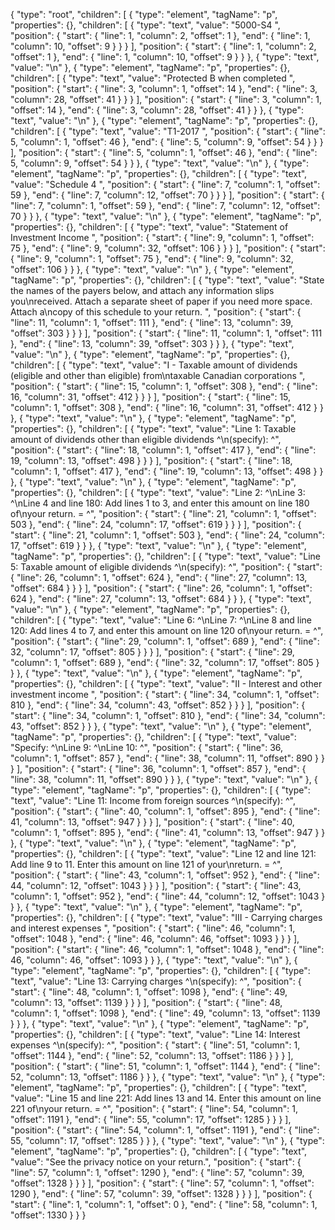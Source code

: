 {
  "type": "root",
  "children": [
    {
      "type": "element",
      "tagName": "p",
      "properties": {},
      "children": [
        {
          "type": "text",
          "value": "5000-S4 ",
          "position": {
            "start": {
              "line": 1,
              "column": 2,
              "offset": 1
            },
            "end": {
              "line": 1,
              "column": 10,
              "offset": 9
            }
          }
        }
      ],
      "position": {
        "start": {
          "line": 1,
          "column": 2,
          "offset": 1
        },
        "end": {
          "line": 1,
          "column": 10,
          "offset": 9
        }
      }
    },
    {
      "type": "text",
      "value": "\n"
    },
    {
      "type": "element",
      "tagName": "p",
      "properties": {},
      "children": [
        {
          "type": "text",
          "value": "Protected B when completed ",
          "position": {
            "start": {
              "line": 3,
              "column": 1,
              "offset": 14
            },
            "end": {
              "line": 3,
              "column": 28,
              "offset": 41
            }
          }
        }
      ],
      "position": {
        "start": {
          "line": 3,
          "column": 1,
          "offset": 14
        },
        "end": {
          "line": 3,
          "column": 28,
          "offset": 41
        }
      }
    },
    {
      "type": "text",
      "value": "\n"
    },
    {
      "type": "element",
      "tagName": "p",
      "properties": {},
      "children": [
        {
          "type": "text",
          "value": "T1-2017 ",
          "position": {
            "start": {
              "line": 5,
              "column": 1,
              "offset": 46
            },
            "end": {
              "line": 5,
              "column": 9,
              "offset": 54
            }
          }
        }
      ],
      "position": {
        "start": {
          "line": 5,
          "column": 1,
          "offset": 46
        },
        "end": {
          "line": 5,
          "column": 9,
          "offset": 54
        }
      }
    },
    {
      "type": "text",
      "value": "\n"
    },
    {
      "type": "element",
      "tagName": "p",
      "properties": {},
      "children": [
        {
          "type": "text",
          "value": "Schedule 4 ",
          "position": {
            "start": {
              "line": 7,
              "column": 1,
              "offset": 59
            },
            "end": {
              "line": 7,
              "column": 12,
              "offset": 70
            }
          }
        }
      ],
      "position": {
        "start": {
          "line": 7,
          "column": 1,
          "offset": 59
        },
        "end": {
          "line": 7,
          "column": 12,
          "offset": 70
        }
      }
    },
    {
      "type": "text",
      "value": "\n"
    },
    {
      "type": "element",
      "tagName": "p",
      "properties": {},
      "children": [
        {
          "type": "text",
          "value": "Statement of Investment Income ",
          "position": {
            "start": {
              "line": 9,
              "column": 1,
              "offset": 75
            },
            "end": {
              "line": 9,
              "column": 32,
              "offset": 106
            }
          }
        }
      ],
      "position": {
        "start": {
          "line": 9,
          "column": 1,
          "offset": 75
        },
        "end": {
          "line": 9,
          "column": 32,
          "offset": 106
        }
      }
    },
    {
      "type": "text",
      "value": "\n"
    },
    {
      "type": "element",
      "tagName": "p",
      "properties": {},
      "children": [
        {
          "type": "text",
          "value": "State the names of the payers below, and attach any information slips you\nreceived. Attach a separate sheet of paper if you need more space. Attach a\ncopy of this schedule to your return. ",
          "position": {
            "start": {
              "line": 11,
              "column": 1,
              "offset": 111
            },
            "end": {
              "line": 13,
              "column": 39,
              "offset": 303
            }
          }
        }
      ],
      "position": {
        "start": {
          "line": 11,
          "column": 1,
          "offset": 111
        },
        "end": {
          "line": 13,
          "column": 39,
          "offset": 303
        }
      }
    },
    {
      "type": "text",
      "value": "\n"
    },
    {
      "type": "element",
      "tagName": "p",
      "properties": {},
      "children": [
        {
          "type": "text",
          "value": "I - Taxable amount of dividends (eligible and other than eligible) from\ntaxable Canadian corporations ",
          "position": {
            "start": {
              "line": 15,
              "column": 1,
              "offset": 308
            },
            "end": {
              "line": 16,
              "column": 31,
              "offset": 412
            }
          }
        }
      ],
      "position": {
        "start": {
          "line": 15,
          "column": 1,
          "offset": 308
        },
        "end": {
          "line": 16,
          "column": 31,
          "offset": 412
        }
      }
    },
    {
      "type": "text",
      "value": "\n"
    },
    {
      "type": "element",
      "tagName": "p",
      "properties": {},
      "children": [
        {
          "type": "text",
          "value": "Line 1: Taxable amount of dividends other than eligible dividends ^\n(specify): ^",
          "position": {
            "start": {
              "line": 18,
              "column": 1,
              "offset": 417
            },
            "end": {
              "line": 19,
              "column": 13,
              "offset": 498
            }
          }
        }
      ],
      "position": {
        "start": {
          "line": 18,
          "column": 1,
          "offset": 417
        },
        "end": {
          "line": 19,
          "column": 13,
          "offset": 498
        }
      }
    },
    {
      "type": "text",
      "value": "\n"
    },
    {
      "type": "element",
      "tagName": "p",
      "properties": {},
      "children": [
        {
          "type": "text",
          "value": "Line 2: ^\nLine 3: ^\nLine 4 and line 180: Add lines 1 to 3, and enter this amount on line 180 of\nyour return. = ^",
          "position": {
            "start": {
              "line": 21,
              "column": 1,
              "offset": 503
            },
            "end": {
              "line": 24,
              "column": 17,
              "offset": 619
            }
          }
        }
      ],
      "position": {
        "start": {
          "line": 21,
          "column": 1,
          "offset": 503
        },
        "end": {
          "line": 24,
          "column": 17,
          "offset": 619
        }
      }
    },
    {
      "type": "text",
      "value": "\n"
    },
    {
      "type": "element",
      "tagName": "p",
      "properties": {},
      "children": [
        {
          "type": "text",
          "value": "Line 5: Taxable amount of eligible dividends ^\n(specify): ^",
          "position": {
            "start": {
              "line": 26,
              "column": 1,
              "offset": 624
            },
            "end": {
              "line": 27,
              "column": 13,
              "offset": 684
            }
          }
        }
      ],
      "position": {
        "start": {
          "line": 26,
          "column": 1,
          "offset": 624
        },
        "end": {
          "line": 27,
          "column": 13,
          "offset": 684
        }
      }
    },
    {
      "type": "text",
      "value": "\n"
    },
    {
      "type": "element",
      "tagName": "p",
      "properties": {},
      "children": [
        {
          "type": "text",
          "value": "Line 6: ^\nLine 7: ^\nLine 8 and line 120: Add lines 4 to 7, and enter this amount on line 120 of\nyour return. = ^",
          "position": {
            "start": {
              "line": 29,
              "column": 1,
              "offset": 689
            },
            "end": {
              "line": 32,
              "column": 17,
              "offset": 805
            }
          }
        }
      ],
      "position": {
        "start": {
          "line": 29,
          "column": 1,
          "offset": 689
        },
        "end": {
          "line": 32,
          "column": 17,
          "offset": 805
        }
      }
    },
    {
      "type": "text",
      "value": "\n"
    },
    {
      "type": "element",
      "tagName": "p",
      "properties": {},
      "children": [
        {
          "type": "text",
          "value": "II - Interest and other investment income ",
          "position": {
            "start": {
              "line": 34,
              "column": 1,
              "offset": 810
            },
            "end": {
              "line": 34,
              "column": 43,
              "offset": 852
            }
          }
        }
      ],
      "position": {
        "start": {
          "line": 34,
          "column": 1,
          "offset": 810
        },
        "end": {
          "line": 34,
          "column": 43,
          "offset": 852
        }
      }
    },
    {
      "type": "text",
      "value": "\n"
    },
    {
      "type": "element",
      "tagName": "p",
      "properties": {},
      "children": [
        {
          "type": "text",
          "value": "Specify: ^\nLine 9: ^\nLine 10: ^",
          "position": {
            "start": {
              "line": 36,
              "column": 1,
              "offset": 857
            },
            "end": {
              "line": 38,
              "column": 11,
              "offset": 890
            }
          }
        }
      ],
      "position": {
        "start": {
          "line": 36,
          "column": 1,
          "offset": 857
        },
        "end": {
          "line": 38,
          "column": 11,
          "offset": 890
        }
      }
    },
    {
      "type": "text",
      "value": "\n"
    },
    {
      "type": "element",
      "tagName": "p",
      "properties": {},
      "children": [
        {
          "type": "text",
          "value": "Line 11: Income from foreign sources ^\n(specify): ^",
          "position": {
            "start": {
              "line": 40,
              "column": 1,
              "offset": 895
            },
            "end": {
              "line": 41,
              "column": 13,
              "offset": 947
            }
          }
        }
      ],
      "position": {
        "start": {
          "line": 40,
          "column": 1,
          "offset": 895
        },
        "end": {
          "line": 41,
          "column": 13,
          "offset": 947
        }
      }
    },
    {
      "type": "text",
      "value": "\n"
    },
    {
      "type": "element",
      "tagName": "p",
      "properties": {},
      "children": [
        {
          "type": "text",
          "value": "Line 12 and line 121: Add line 9 to 11. Enter this amount on line 121 of your\nreturn. = ^",
          "position": {
            "start": {
              "line": 43,
              "column": 1,
              "offset": 952
            },
            "end": {
              "line": 44,
              "column": 12,
              "offset": 1043
            }
          }
        }
      ],
      "position": {
        "start": {
          "line": 43,
          "column": 1,
          "offset": 952
        },
        "end": {
          "line": 44,
          "column": 12,
          "offset": 1043
        }
      }
    },
    {
      "type": "text",
      "value": "\n"
    },
    {
      "type": "element",
      "tagName": "p",
      "properties": {},
      "children": [
        {
          "type": "text",
          "value": "III - Carrying charges and interest expenses ",
          "position": {
            "start": {
              "line": 46,
              "column": 1,
              "offset": 1048
            },
            "end": {
              "line": 46,
              "column": 46,
              "offset": 1093
            }
          }
        }
      ],
      "position": {
        "start": {
          "line": 46,
          "column": 1,
          "offset": 1048
        },
        "end": {
          "line": 46,
          "column": 46,
          "offset": 1093
        }
      }
    },
    {
      "type": "text",
      "value": "\n"
    },
    {
      "type": "element",
      "tagName": "p",
      "properties": {},
      "children": [
        {
          "type": "text",
          "value": "Line 13: Carrying charges ^\n(specify): ^",
          "position": {
            "start": {
              "line": 48,
              "column": 1,
              "offset": 1098
            },
            "end": {
              "line": 49,
              "column": 13,
              "offset": 1139
            }
          }
        }
      ],
      "position": {
        "start": {
          "line": 48,
          "column": 1,
          "offset": 1098
        },
        "end": {
          "line": 49,
          "column": 13,
          "offset": 1139
        }
      }
    },
    {
      "type": "text",
      "value": "\n"
    },
    {
      "type": "element",
      "tagName": "p",
      "properties": {},
      "children": [
        {
          "type": "text",
          "value": "Line 14: Interest expenses ^\n(specify): ^",
          "position": {
            "start": {
              "line": 51,
              "column": 1,
              "offset": 1144
            },
            "end": {
              "line": 52,
              "column": 13,
              "offset": 1186
            }
          }
        }
      ],
      "position": {
        "start": {
          "line": 51,
          "column": 1,
          "offset": 1144
        },
        "end": {
          "line": 52,
          "column": 13,
          "offset": 1186
        }
      }
    },
    {
      "type": "text",
      "value": "\n"
    },
    {
      "type": "element",
      "tagName": "p",
      "properties": {},
      "children": [
        {
          "type": "text",
          "value": "Line 15 and line 221: Add lines 13 and 14. Enter this amount on line 221 of\nyour return. = ^",
          "position": {
            "start": {
              "line": 54,
              "column": 1,
              "offset": 1191
            },
            "end": {
              "line": 55,
              "column": 17,
              "offset": 1285
            }
          }
        }
      ],
      "position": {
        "start": {
          "line": 54,
          "column": 1,
          "offset": 1191
        },
        "end": {
          "line": 55,
          "column": 17,
          "offset": 1285
        }
      }
    },
    {
      "type": "text",
      "value": "\n"
    },
    {
      "type": "element",
      "tagName": "p",
      "properties": {},
      "children": [
        {
          "type": "text",
          "value": "See the privacy notice on your return.",
          "position": {
            "start": {
              "line": 57,
              "column": 1,
              "offset": 1290
            },
            "end": {
              "line": 57,
              "column": 39,
              "offset": 1328
            }
          }
        }
      ],
      "position": {
        "start": {
          "line": 57,
          "column": 1,
          "offset": 1290
        },
        "end": {
          "line": 57,
          "column": 39,
          "offset": 1328
        }
      }
    }
  ],
  "position": {
    "start": {
      "line": 1,
      "column": 1,
      "offset": 0
    },
    "end": {
      "line": 58,
      "column": 1,
      "offset": 1330
    }
  }
}
